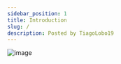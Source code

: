 ```yaml
---
sidebar_position: 1
title: Introduction
slug: /
description: Posted by TiagoLobo19
---
```


 ![image](https://user-images.githubusercontent.com/93576144/218256028-5bf20bef-ae0b-4caa-bea9-fd0d711ecc30.png)

